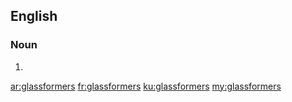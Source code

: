 ==English==

===Noun===
{{head|en|noun plural form}}

# {{plural of|glassformer|lang=en}}

[[ar:glassformers]]
[[fr:glassformers]]
[[ku:glassformers]]
[[my:glassformers]]